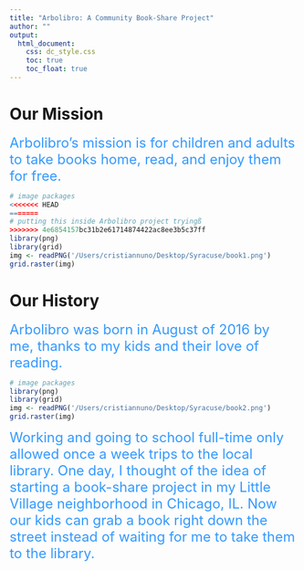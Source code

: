 ```yaml
---
title: "Arbolibro: A Community Book-Share Project"
author: ""
output:
  html_document:
    css: dc_style.css
    toc: true
    toc_float: true
---
```

# Our Mission
<span style="color:#3399ff">
<font size="5">
Arbolibro's mission is for children and adults to take books home, read, and enjoy them for free. 
</font>
</span>

```r
# image packages
<<<<<<< HEAD
=======
# putting this inside Arbolibro project tryingß
>>>>>>> 4e6854157bc31b2e61714874422ac8ee3b5c37ff
library(png)
library(grid)
img <- readPNG('/Users/cristiannuno/Desktop/Syracuse/book1.png')
grid.raster(img)
```

</center>

# Our History

<span style="color:#3399ff">
<font size="5">
Arbolibro was born in August of 2016 by me, thanks to my kids and their love of reading. 
</font>
</span>

```r
# image packages
library(png)
library(grid)
img <- readPNG('/Users/cristiannuno/Desktop/Syracuse/book2.png')
grid.raster(img)
```

<span style="color:#3399ff">
<font size="5">
Working and going to school full-time only allowed once a week trips to the local library. One day, I thought of the idea of starting a book-share project in my Little Village neighborhood in Chicago, IL. Now our kids can grab a book right down the street instead of waiting for me to take them to the library.
</font>
</span>



